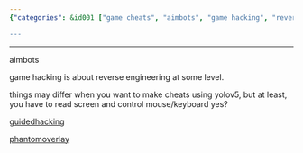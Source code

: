```yaml
---
{"categories": &id001 ["game cheats", "aimbots", "game hacking", "reverse engineering", "screen reading", "mouse/keyboard control", "useful resources"], "category": "Reverse Engineering", "date": "2022-12-05 09:17:16", "description": "This article explores the world of game cheats, particularly aimbots and game hacking as a form of reverse engineering. It delves into the process of creating and acquiring these cheats, which often involve reading the screen and controlling mouse/keyboard actions. Additionally, it highlights useful resources such as Guided Hacking and Phantom Overlay for those interested in this field.", "tags": *id001, "title": "Make Game Cheats, Buy Game Cheats, Game Hacks"}

---
```


------

aimbots

game hacking is about reverse engineering at some level.

things may differ when you want to make cheats using yolov5, but at least, you have to read screen and control mouse/keyboard yes?

[guidedhacking](https://guidedhacking.com/)

[phantomoverlay](https://www.phantomoverlay.io/store/)

